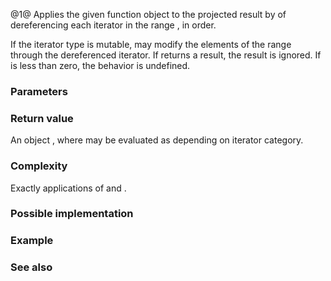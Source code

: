 {{cpp/ranges/title|for_each_n|for_each_n_result}}
{{cpp/algorithm/ranges/navbar}}
{{dcl begin}}
{{dcl header|algorithm}}
{{dcl h|Call signature}}
{{dcl|num=1|since=c++20|1=
template&lt; std::input_iterator I, class Proj = std::identity,
          std::indirectly_unary_invocable&lt;std::projected&lt;I, Proj&gt;&gt; Fun &gt;
constexpr for_each_n_result&lt;I, Fun&gt;
    for_each_n( I first, std::iter_difference_t&lt;I&gt; n, Fun f, Proj proj = {});
}}
{{dcl h|Helper types}}
{{dcl|num=2|since=c++20|1=
template&lt; class I, class F &gt;
using for_each_n_result = ranges::in_fun_result&lt;I, F&gt;;
}}
{{dcl end}}

@1@ Applies the given function object {{c|f}} to the projected result by {{c|proj}} of dereferencing each iterator in the range {{range|first|first + n}}, in order.

If the iterator type is mutable, {{c|f}} may modify the elements of the range through the dereferenced iterator. If {{c|f}} returns a result, the result is ignored. If {{c|n}} is less than zero, the behavior is undefined.

{{cpp/ranges/niebloid}}

===Parameters===
{{par begin}}
{{par|first|iterator denoting the begin of the range to apply the function to}}
{{par|n|the number of elements to apply the function to}}
{{par|f|the function to apply to the projected range {{range|first|first + n}}}}
{{par|proj|projection to apply to the elements}}
{{par end}}

===Return value===
An object {{c|1={first + n, std::move(f)} }}, where {{c|first + n}} may be evaluated as {{c|std::ranges::next(std::move(first), n)}} depending on iterator category.

===Complexity===
Exactly {{c|n}} applications of {{c|f}} and {{c|proj}}.

===Possible implementation===
{{source|1=
struct for_each_n_fn
{
    template&lt;std::input_iterator I, class Proj = std::identity,
             std::indirectly_unary_invocable&lt;std::projected&lt;I, Proj&gt;&gt; Fun&gt;
    constexpr for_each_n_result&lt;I, Fun&gt;
        operator()(I first, std::iter_difference_t&lt;I&gt; n, Fun fun, Proj proj = Proj{}) const
    {
        for (; n-- &gt; 0; ++first)
            std::invoke(fun, std::invoke(proj, *first));
        return {std::move(first), std::move(fun)};
    }
};

inline constexpr for_each_n_fn for_each_n {};
}}

===Example===
{{example
|code=
#include &lt;algorithm&gt;
#include &lt;array&gt;
#include &lt;iostream&gt;
#include &lt;ranges&gt;
#include &lt;string_view&gt;

struct P
{
    int first;
    char second;
    friend std::ostream&amp; operator&lt;&lt;(std::ostream&amp; os, const P&amp; p)
    {
        return os &lt;&lt; '{' &lt;&lt; p.first &lt;&lt; ",'" &lt;&lt; p.second &lt;&lt; "'}";
    }
};

auto print = [](std::string_view name, auto const&amp; v)
{
    std::cout &lt;&lt; name &lt;&lt; ": ";
    for (auto n = v.size(); const auto&amp; e : v)
        std::cout &lt;&lt; e &lt;&lt; (--n ? ", " : "\n");
};

int main()
{
    std::array a {1, 2, 3, 4, 5};
    print("a", a);
    // Negate first three numbers:
    std::ranges::for_each_n(a.begin(), 3, [](auto&amp; n) { n *= -1; });
    print("a", a);

    std::array s { P{1,'a'}, P{2, 'b'}, P{3, 'c'}, P{4, 'd'} };
    print("s", s);
    // Negate data members 'P::first' using projection:
    std::ranges::for_each_n(s.begin(), 2, [](auto&amp; x) { x *= -1; }, &amp;P::first);
    print("s", s);
    // Capitalize data members 'P::second' using projection:
    std::ranges::for_each_n(s.begin(), 3, [](auto&amp; c) { c -= 'a'-'A'; }, &amp;P::second);
    print("s", s);
}
|output=
a: 1, 2, 3, 4, 5
a: -1, -2, -3, 4, 5
s: {1,'a'}, {2,'b'}, {3,'c'}, {4,'d'}
s: {-1,'a'}, {-2,'b'}, {3,'c'}, {4,'d'}
s: {-1,'A'}, {-2,'B'}, {3,'C'}, {4,'d'}
}}

===See also===
{{dsc begin}}
{{dsc inc|cpp/language/dsc range-for}}
{{dsc inc|cpp/algorithm/ranges/dsc for_each}}
{{dsc inc|cpp/algorithm/dsc for_each_n}}
{{dsc inc|cpp/algorithm/dsc for_each}}
{{dsc end}}

{{langlinks|de|es|fr|it|ja|pt|ru|zh}}